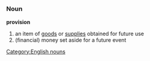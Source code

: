 =={{en}}==
===Noun===
[[Category:English nouns]]
'''provision'''
#an item of [[good]]s or [[supplies]] obtained for future use
#(financial) money set aside for a future event